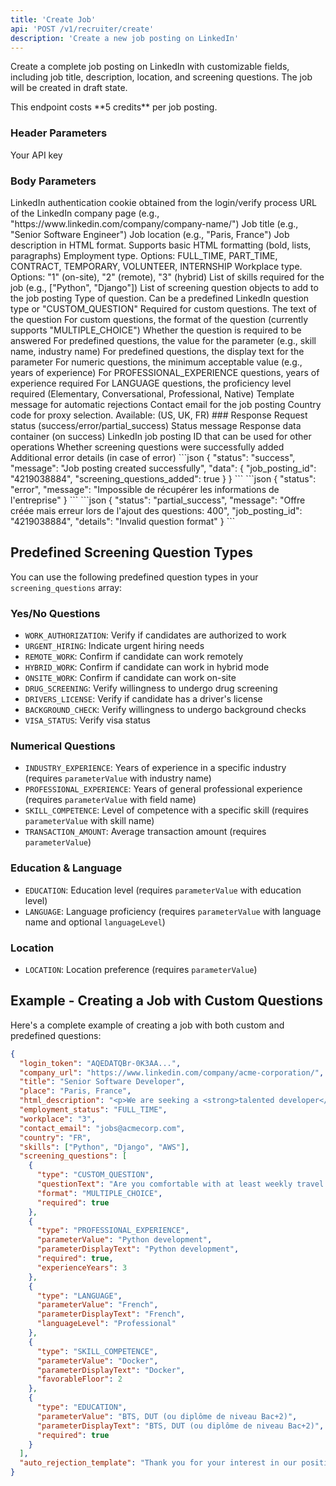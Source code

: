 ```yaml
---
title: 'Create Job'
api: 'POST /v1/recruiter/create'
description: 'Create a new job posting on LinkedIn'
---
```


Create a complete job posting on LinkedIn with customizable fields, including job title, description, location, and screening questions. The job will be created in draft state.

<Note>
  This endpoint costs **5 credits** per job posting.
</Note>

### Header Parameters

<ParamField header="x-api-key" type="string" required>
  Your API key
</ParamField>

### Body Parameters

<ParamField body="login_token" type="string" required>
  LinkedIn authentication cookie obtained from the login/verify process
</ParamField>

<ParamField body="company_url" type="string" required>
  URL of the LinkedIn company page (e.g., "https://www.linkedin.com/company/company-name/")
</ParamField>

<ParamField body="title" type="string" required>
  Job title (e.g., "Senior Software Engineer")
</ParamField>

<ParamField body="place" type="string" required>
  Job location (e.g., "Paris, France")
</ParamField>

<ParamField body="html_description" type="string" required>
  Job description in HTML format. Supports basic HTML formatting (bold, lists, paragraphs)
</ParamField>

<ParamField body="employment_status" type="string" default="FULL_TIME">
  Employment type. Options: FULL_TIME, PART_TIME, CONTRACT, TEMPORARY, VOLUNTEER, INTERNSHIP
</ParamField>

<ParamField body="workplace" type="string" default="1">
  Workplace type. Options: "1" (on-site), "2" (remote), "3" (hybrid)
</ParamField>

<ParamField body="skills" type="array">
  List of skills required for the job (e.g., ["Python", "Django"])
</ParamField>

<ParamField body="screening_questions" type="array">
  List of screening question objects to add to the job posting
</ParamField>

<ParamField body="screening_questions[0].type" type="string">
  Type of question. Can be a predefined LinkedIn question type or "CUSTOM_QUESTION"
</ParamField>

<ParamField body="screening_questions[0].questionText" type="string">
  Required for custom questions. The text of the question
</ParamField>

<ParamField body="screening_questions[0].format" type="string" default="MULTIPLE_CHOICE">
  For custom questions, the format of the question (currently supports "MULTIPLE_CHOICE")
</ParamField>

<ParamField body="screening_questions[0].required" type="boolean" default="true">
  Whether the question is required to be answered
</ParamField>

<ParamField body="screening_questions[0].parameterValue" type="string">
  For predefined questions, the value for the parameter (e.g., skill name, industry name)
</ParamField>

<ParamField body="screening_questions[0].parameterDisplayText" type="string">
  For predefined questions, the display text for the parameter
</ParamField>

<ParamField body="screening_questions[0].favorableFloor" type="number">
  For numeric questions, the minimum acceptable value (e.g., years of experience)
</ParamField>

<ParamField body="screening_questions[0].experienceYears" type="number">
  For PROFESSIONAL_EXPERIENCE questions, years of experience required
</ParamField>

<ParamField body="screening_questions[0].languageLevel" type="string">
  For LANGUAGE questions, the proficiency level required (Elementary, Conversational, Professional, Native)
</ParamField>

<ParamField body="auto_rejection_template" type="string">
  Template message for automatic rejections
</ParamField>

<ParamField body="contact_email" type="string" default="">
  Contact email for the job posting
</ParamField>

<ParamField body="country" type="string" default="FR">
  Country code for proxy selection. Available: (US, UK, FR)
</ParamField>
### Response

<ResponseField name="status" type="string">
  Request status (success/error/partial_success)
</ResponseField>

<ResponseField name="message" type="string">
  Status message
</ResponseField>

<ResponseField name="data" type="object">
  Response data container (on success)
</ResponseField>

<ResponseField name="data.job_posting_id" type="string">
  LinkedIn job posting ID that can be used for other operations
</ResponseField>

<ResponseField name="data.screening_questions_added" type="boolean">
  Whether screening questions were successfully added
</ResponseField>

<ResponseField name="details" type="string">
  Additional error details (in case of error)
</ResponseField>

<ResponseExample>
```json
{
  "status": "success",
  "message": "Job posting created successfully",
  "data": {
    "job_posting_id": "4219038884",
    "screening_questions_added": true
  }
}
```
</ResponseExample>

<ResponseExample>
```json
{
  "status": "error",
  "message": "Impossible de récupérer les informations de l'entreprise"
}
```
</ResponseExample>

<ResponseExample>
```json
{
  "status": "partial_success",
  "message": "Offre créée mais erreur lors de l'ajout des questions: 400",
  "job_posting_id": "4219038884",
  "details": "Invalid question format"
}
```
</ResponseExample>

## Predefined Screening Question Types

You can use the following predefined question types in your `screening_questions` array:

### Yes/No Questions

- `WORK_AUTHORIZATION`: Verify if candidates are authorized to work
- `URGENT_HIRING`: Indicate urgent hiring needs
- `REMOTE_WORK`: Confirm if candidate can work remotely
- `HYBRID_WORK`: Confirm if candidate can work in hybrid mode
- `ONSITE_WORK`: Confirm if candidate can work on-site
- `DRUG_SCREENING`: Verify willingness to undergo drug screening
- `DRIVERS_LICENSE`: Verify if candidate has a driver's license
- `BACKGROUND_CHECK`: Verify willingness to undergo background checks
- `VISA_STATUS`: Verify visa status

### Numerical Questions

- `INDUSTRY_EXPERIENCE`: Years of experience in a specific industry (requires `parameterValue` with industry name)
- `PROFESSIONAL_EXPERIENCE`: Years of general professional experience (requires `parameterValue` with field name)
- `SKILL_COMPETENCE`: Level of competence with a specific skill (requires `parameterValue` with skill name)
- `TRANSACTION_AMOUNT`: Average transaction amount (requires `parameterValue`)

### Education & Language

- `EDUCATION`: Education level (requires `parameterValue` with education level)
- `LANGUAGE`: Language proficiency (requires `parameterValue` with language name and optional `languageLevel`)

### Location

- `LOCATION`: Location preference (requires `parameterValue`)

## Example - Creating a Job with Custom Questions

Here's a complete example of creating a job with both custom and predefined questions:

```json
{
  "login_token": "AQEDATQBr-0K3AA...",
  "company_url": "https://www.linkedin.com/company/acme-corporation/",
  "title": "Senior Software Developer",
  "place": "Paris, France",
  "html_description": "<p>We are seeking a <strong>talented developer</strong> to join our team.</p><ul><li>5+ years of experience with Python</li><li>Experience with cloud technologies</li><li>Strong problem-solving skills</li></ul>",
  "employment_status": "FULL_TIME",
  "workplace": "3",
  "contact_email": "jobs@acmecorp.com",
  "country": "FR",
  "skills": ["Python", "Django", "AWS"],
  "screening_questions": [
    {
      "type": "CUSTOM_QUESTION",
      "questionText": "Are you comfortable with at least weekly travel to client sites?",
      "format": "MULTIPLE_CHOICE",
      "required": true
    },
    {
      "type": "PROFESSIONAL_EXPERIENCE",
      "parameterValue": "Python development",
      "parameterDisplayText": "Python development",
      "required": true,
      "experienceYears": 3
    },
    {
      "type": "LANGUAGE",
      "parameterValue": "French",
      "parameterDisplayText": "French",
      "languageLevel": "Professional"
    },
    {
      "type": "SKILL_COMPETENCE",
      "parameterValue": "Docker",
      "parameterDisplayText": "Docker",
      "favorableFloor": 2
    },
    {
      "type": "EDUCATION",
      "parameterValue": "BTS, DUT (ou diplôme de niveau Bac+2)",
      "parameterDisplayText": "BTS, DUT (ou diplôme de niveau Bac+2)",
      "required": true
    }
  ],
  "auto_rejection_template": "Thank you for your interest in our position. After careful consideration, we've decided to pursue other candidates whose qualifications better match our current needs."
}
```
